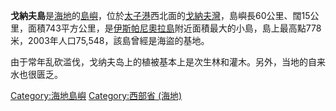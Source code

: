 {{unreferenced|time=2013-05-04T03:51:52+00:00}}
{{Infobox islands
| name             = 戈納夫島
| image name       = Gonave.jpg
| image caption    = 
| image size       = 240px
|map_custom=yes
| locator map      = {{Location map|Haiti|lat=18.833333|long=-73.083333 |width=240 |float=center}}
| native name      = Île de la Gonâve
| native name link = 
| nickname         = 
| location         = [[戈納夫灣|戈納夫灣]]
| coordinates      = {{coord|18|50|N|73|05|W|display=inline,title}}
| archipelago      = 
| total islands    = 
| major islands    = 
| area_km2         = 743
| highest mount    = 
| elevation_m      = 778
| country          = {{HAI}}
| country admin divisions title     = 
| country admin divisions           = 
| country admin divisions title 1   = 
| country admin divisions 1         = 
| country admin divisions title 2   = 
| country admin divisions 2         = 
| country capital city              = 
| country largest city              = 
| country largest city population   = 52,662
| country leader title              = 
| country leader name               = 
| population       = 75,548
| population as of = 2003年普查
| density_km2      = 134.59
| ethnic groups    = 
| additional info  =
}}

'''戈納夫島'''是[[海地|海地]]的[[島嶼|島嶼]]，位於[[太子港|太子港]]西北面的[[戈納夫灣|戈納夫灣]]，島嶼長60公里、闊15公里，面積743平方公里，是[[伊斯帕尼奧拉島|伊斯帕尼奧拉島]]附近面積最大的小島，島上最高點778米，2003年人口75,548，該島曾經是海盜的基地。

由于常年乱砍滥伐，戈纳夫岛上的植被基本上是次生林和灌木。另外，当地的自来水也很匮乏。

[[Category:海地島嶼|Category:海地島嶼]]
[[Category:西部省_(海地)|Category:西部省 (海地)]]

{{Haiti-stub}}